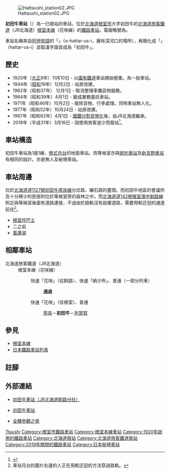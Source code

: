 {{noteTA
|T=zh-tw:初田牛車站;zh-hk:初田牛站;
|1=zh-tw:初田牛車站;zh-hk:初田牛站;
|2=zh-tw:厚床車站;zh-hk:厚床站;
|3=zh-tw:別當賀車站;zh-hk:別當賀站;
|4=zh-tw:姉別車站;zh-hk:姉別站;
|5=zh-tw:新吉野車站;zh-hk:新吉野站;
}}
{{日本車站資訊
|公司色 = #ccc
|文字色 = #000
|站名 = 初田牛車站
|圖片 = Hattaushi station01.JPG
|pxl = 240px
|圖片說明 = 初田牛車站站房（攝於2010年8月）
|日文原名 = 初田牛
|平假名 = はったうし
|羅馬拼音 = Hattaushi
|副站名 = 
|前一站 = [[厚床車站|厚床]]
|前一站距離 = 8.1
|後一站距離 = 8.5
|後一站 = [[別當賀車站|別當賀]]
|電報略號 = ウシ
|車站編號 = 
|停站路線數 = 
|所屬公司 = [[File:JR_logo_(hokkaido).svg|23px]][[北海道旅客鐵道|北海道旅客鐵道]]（JR北海道）
|所屬路線 = [[根室本線|根室本線]]（花咲線）
|距離 = 406.0
|起點站 = [[瀧川車站|瀧川]]
|所在地 = [[北海道|北海道]][[根室市|根室市]]大字初田牛
|車站構造 = 地面車站
|月台配置 = 1面1線
|啟用年月日 = 1920年（[[大正|大正]]9年）11月10日
|廢站年月日 = 2019年（[[平成|平成]]31年）3月16日
|乘客人數 = 0
|上下車人次 = 
|統計年度 = 2012
|轉車 = 
|備註 = 無人車站
|全寬備註 = 
}}
[[File:Hattaushi_station02.JPG|thumb]]

'''初田牛車站'''（{{jpn|j=初田牛駅|hg=はったうしえき|rm=Hattaushi eki|f=y}}）為一已廢站的車站，位於[[北海道|北海道]][[根室市|根室市]]大字初田牛的[[北海道旅客鐵道|北海道旅客鐵道]]（JR北海道）[[根室本線|根室本線]]（花咲線）的[[鐵路車站|鐵路車站]]。電報略號為'''{{lang|ja|ウシ}}'''。

車站名稱來自[[阿伊努語|阿伊努語]]的「{{lang|ja|オ・ハッタラ・ウシ}}」（o-hattar-us-i，擁有深河口的場所），再簡化成「{{lang|ja|ハッタラウシ}}」（hattar-us-i）並取漢字諧音成為「初田牛」。

== 歷史 ==
* 1920年（[[大正|大正]]9年）11月10日 - 以[[日本國有鐵道|國有鐵道]]車站開始營業。為一般車站。
* 1944年（[[昭和|昭和]]19年）12月2日 - 站房改建。
* 1962年（昭和37年） 12月1日 - 取消整理車攜貨物服務。
* 1964年（昭和39年）4月1日 - 變成業務委託車站。
* 1971年（昭和46年）10月2日 - 廢除貨物、行李處理。同時車站無人化。
* 1977年（昭和52年）10月24日 - 站房改建。
* 1987年（昭和62年）4月1日 - [[國鐵分割民營化|國鐵分割民營化]]後，由JR北海道繼承。
* 2019年（平成31年）3月16日 - 因使用旅客過少而廢站<ref>{{cite web|url=https://www.jrhokkaido.co.jp/CM/Info/press/pdf/20181214_KO_H31Kaisei.pdf|title=2019年３月ダイヤ改正について|publisher=JR北海道|date=2018-12-14|accessdate=2019-03-11|archive-date=2018-12-14|archive-url=https://web.archive.org/web/20181214051017/https://www.jrhokkaido.co.jp/CM/Info/press/pdf/20181214_KO_H31Kaisei.pdf|dead-url=no}}</ref>。

== 車站構造 ==
初田牛車站為1面1線、[[側式月台|側式月台]]的地面車站。而等候室亦與[[姉別車站|姉別車站]]及[[新吉野車站|新吉野車站]]有相同的設計。亦是無人及秘境車站。

== 車站周邊 ==
位於[[北海道道1127號初田牛厚床線|北海道道1127號初田牛厚床線]]分岔路、礫石路的盡頭。而初田牛地區的會議所及十分稀少的民居則位於等候室旁的森林之中。而[[北海道道142號根室濱中釧路線|北海道道142號根室濱中釧路線]]附近與等候室後面有道路連接，不過由於路軌沒有設置道路，需要用較迂迴的通道前往<ref>車站月台的圖片右邊的人正在用較迂迴的方法穿過路軌。</ref>。
* [[根室徑巴士|根室徑巴士]]
* 二之岩
* [[風蓮湖|風蓮湖]]

== 相鄰車站 ==
; 北海道旅客鐵道（JR北海道）
: 根室本線（花咲線）
:: 快速「花咲」（往釧路）、快速「納沙布」、普通（一部分列車）
::: '''通過'''
:: 快速「花咲」（往根室）、普通
::: [[厚床站|厚床]]－'''初田牛'''－[[別當賀站|別當賀]]

== 參見 ==
* [[根室本線|根室本線]]
* [[日本鐵路車站列表|日本鐵路車站列表]]

== 註腳 ==
{{reflist}}

== 外部連結 ==
* {{ja}}[https://web.archive.org/web/20110122232623/http://www.jrkushiro.jp/eki/hanasaki/hattausi.html 初田牛車站（JR北海道釧路分社）]
* {{ja}}[https://web.archive.org/web/20160304212247/http://www.mapion.co.jp/station/ST20436/ 初田牛車站]
* {{ja}}[http://www.tsuchibuta.com/jr-hokkaido/nemuroline/61hattaushi/61hattaushi.htm 全驛參觀之旅]{{Wayback|url=http://www.tsuchibuta.com/jr-hokkaido/nemuroline/61hattaushi/61hattaushi.htm |date=20120811212845 }}

{{根室本線3}}
{{DEFAULTSORT:Hattaushi}}
[[Category:日本鐵路車站_Ha|Ttaushi]]
[[Category:根室市鐵路車站|Category:根室市鐵路車站]]
[[Category:根室本線車站|Category:根室本線車站]]
[[Category:1920年啟用的鐵路車站|Category:1920年啟用的鐵路車站]]
[[Category:北海道廢站|Category:北海道廢站]]
[[Category:北海道旅客鐵道廢站|Category:北海道旅客鐵道廢站]]
[[Category:2019年關閉的鐵路車站|Category:2019年關閉的鐵路車站]]
[[Category:日本秘境車站|Category:日本秘境車站]]